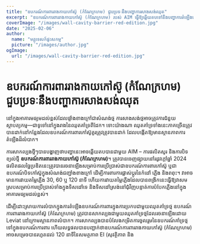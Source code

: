 ```yaml
---
title: "ឧបករណ៍ការពារ​រាងកាយ​កៅស៊ូ (កំណែក្រហម) ជួបប្រទៈនឹងបញ្ហាការសាងសង់ឈុត"
excerpt: "ឧបករណ៍ការពារ​រាងកាយ​កៅស៊ូ (កំណែក្រហម) របស់ AIM ធ្វើឱ្យឆ្លើយតបទៅនឹងបញ្ហាការតំឡើងដោយការរួមបញ្ចូលជាមួយឈុតគាំទ្រសាងសង់ខ្យល់ ខណៈពេលដែលធានាថាការពារភ្លើងមានសមត្ថភាពខ្ពស់។"
coverImage: "/images/wall-cavity-barrier-red-edition.jpg"
date: "2025-02-06"
author:
  name: "មគ្គុទេសក៍ផ្ទះសកម្ម"
  picture: "/images/author.jpg"
ogImage:
  url: "/images/wall-cavity-barrier-red-edition.jpg"
---
```


# ឧបករណ៍ការពារ​រាងកាយ​កៅស៊ូ (កំណែក្រហម) ជួបប្រទៈនឹងបញ្ហាការសាងសង់ឈុត

នៅក្នុងអាគារមធ្យមដល់ខ្ពស់ដែលផ្ទាំងខាងក្រៅជាសំណង់ថ្ម ការសាងសង់ថ្មអាចត្រូវការជំនួយស្ថាបត្យកម្ម—ជាទូទៅនៅក្នុងរាងនៃឈុតគាំទ្រពីដែក។ ទោះយ៉ាងណា ឈុតគាំទ្រទាំងនេះភាគច្រើនត្រូវបានដាក់នៅកន្លែងដែលឧបករណ៍ការពារកៅស៊ូគួរត្រូវត្រូវបានដាក់ ដែលបង្កើតឱ្យមានស្ថានភាពការតំឡើងដ៏លំបាក។

ការសាកល្បងថ្មីៗបានបង្ហាញថាបញ្ហានេះអាចឆ្លើយតបបានជាមួយ AIM – ការផលិតសូរ និងការបិទខ្យល់ថ្មី **ឧបករណ៍ការពារ​រាងកាយ​កៅស៊ូ (កំណែក្រហម)**។ ត្រូវបានចេញផ្សាយនៅរដូវក្តៅឆ្នាំ 2024 ផលិតផលច្នៃប្រឌិតនេះត្រូវបានរចនាឡើងសម្រាប់ការប្រើប្រាស់ជាឧបករណ៍ការពារកៅស៊ូ ឬជាឧបករណ៍បិទកៅស៊ូក្នុងសំណង់ជញ្ជាំងខាងក្រៅ ដើម្បីការពារការផ្លាស់ប្តូរនៃកំដៅ ភ្លើង និងពពុះ។ វាអាចមានការវាយតម្លៃភ្លើង 30, 60 ឬ 120 នាទី ហើយការវាយតម្លៃភ្លើងដែលបានពង្រីកនេះធ្វើឱ្យវាសមស្របសម្រាប់ការប្រើប្រាស់ទាំងក្នុងទិសដៅទេ និងទិសដៅស្រង់នៅជុំវិញបន្ទាត់ការបំបែកភ្លើងនៅក្នុងអាគារមធ្យមដល់ខ្ពស់។

ដើម្បីដោះស្រាយការលំបាកក្នុងការតំឡើងឧបករណ៍ការពារក្នុងការប្រកបជាមួយឈុតគាំទ្រថ្ម ឧបករណ៍ការពារ​រាងកាយ​កៅស៊ូ (កំណែក្រហម) ត្រូវបានសាកល្បងជាមួយឈុតគាំទ្រថ្មដែលរចនាឡើងដោយ Leviat នៅក្រោមស្ថានភាពលំបាក។ ការសាកល្បងបានបំលែងកម្រិតការចូលរួមនៃឧបករណ៍គាំទ្រថ្មទៅក្នុងឧបករណ៍ការពារ ហើយលទ្ធផលបានបញ្ជាក់ថាឧបករណ៍ការពារ​រាងកាយ​កៅស៊ូ (កំណែក្រហម) អាចសម្រេចបានរហូតដល់ 120 នាទីនៃសមត្ថភាព EI (សុវត្ថិភាព និង